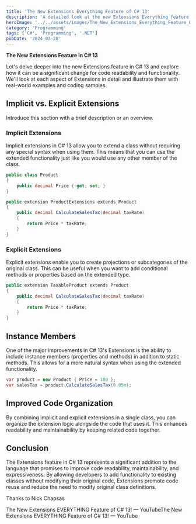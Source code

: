 ```yaml
---
title: 'The New Extensions Everything Feature of C# 13'
description: 'A detailed look at the new Extensions Everything feature in C# 13'
heroImage: '../../assets/images/The_New_Extensions_Everything_Feature_Of_Csharp13.jpg'
category: 'Programming'
tags: ['C#', 'Programming', '.NET']
pubDate: '2024-03-28'
---
```


**The New Extensions Feature in C# 13**

Let's delve deeper into the new Extensions feature in C# 13 and explore how it can be a significant change for code readability and functionality. We'll look at each aspect of Extensions in detail and illustrate them with real-world examples and coding samples.

## Implicit vs. Explicit Extensions

Introduce this section with a brief description or an overview.

### Implicit Extensions

Implicit extensions in C# 13 allow you to extend a class without requiring any special syntax when using them. This means that you can use the extended functionality just like you would use any other member of the class.

```csharp
public class Product
{
    public decimal Price { get; set; }
}

public extension ProductExtensions extends Product
{
    public decimal CalculateSalesTax(decimal taxRate)
    {
        return Price * taxRate;
    }
}
```

### Explicit Extensions

Explicit extensions enable you to create projections or subcategories of the original class. This can be useful when you want to add conditional methods or properties based on the extended type.

```csharp
public extension TaxableProduct extends Product
{
    public decimal CalculateSalesTax(decimal taxRate)
    {
        return Price * taxRate;
    }
}
```

## Instance Members

One of the major improvements in C# 13's Extensions is the ability to include instance members (properties and methods) in addition to static methods. This allows for a more natural syntax when using the extended functionality.

```csharp
var product = new Product { Price = 100 };
var salesTax = product.CalculateSalesTax(0.05m);
```

## Improved Code Organization

By combining implicit and explicit extensions in a single class, you can organize the extension logic alongside the code that uses it. This enhances readability and maintainability by keeping related code together.

## Conclusion

The Extensions feature in C# 13 represents a significant addition to the language that promises to improve code readability, maintainability, and expressiveness. By allowing developers to add functionality to existing classes without modifying their original code, Extensions promote code reuse and reduce the need to modify original class definitions.

Thanks to Nick Chapsas

The New Extensions EVERYTHING Feature of C# 13! — YouTubeThe New Extensions EVERYTHING Feature of C# 13! — YouTube
